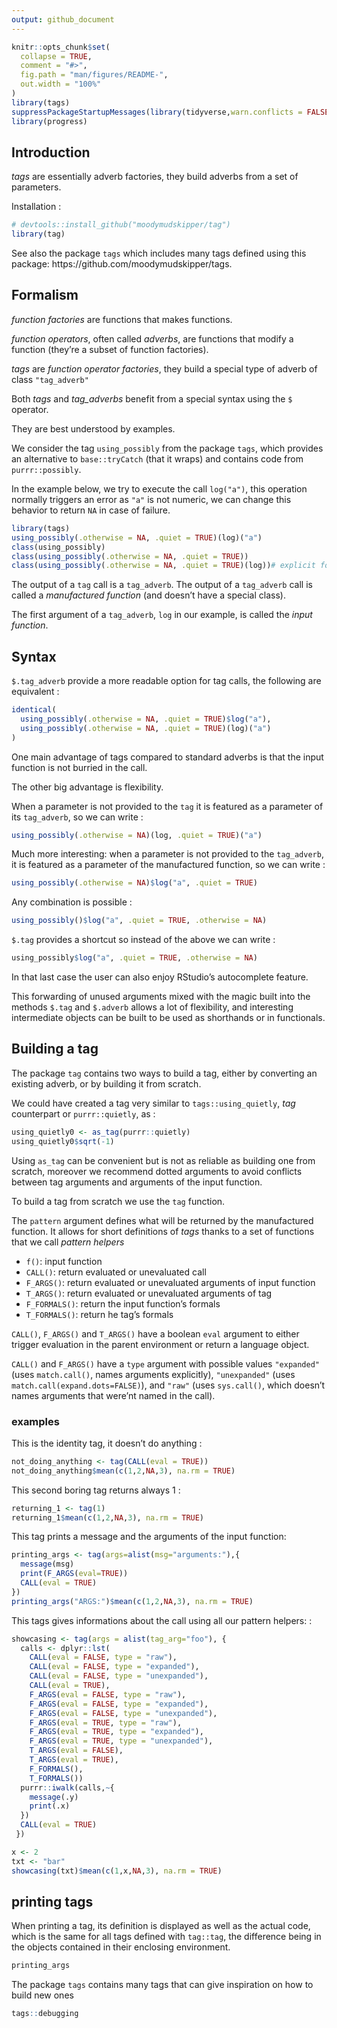 ---
output: github_document
---

<!-- README.md is generated from README.Rmd. Please edit that file -->

```{r setup, include = FALSE}
knitr::opts_chunk$set(
  collapse = TRUE,
  comment = "#>",
  fig.path = "man/figures/README-",
  out.width = "100%"
)
library(tags)
suppressPackageStartupMessages(library(tidyverse,warn.conflicts = FALSE))
library(progress)
```

## Introduction

*tags* are essentially adverb factories, they build adverbs from a set of parameters. 

Installation :

```{r}
# devtools::install_github("moodymudskipper/tag")
library(tag)
```

See also the package `tags` which includes many tags defined using
this package: https://github.com/moodymudskipper/tags.

## Formalism

*function factories* are functions that makes functions.

*function operators*, often called *adverbs*, are functions that modify a 
function (they're a subset of function factories).

*tags* are *function operator factories*, they build a special type of adverb
of class `"tag_adverb"`

Both *tags* and *tag_adverbs* benefit from a special syntax using the `$` operator.


They are best understood by examples.

We consider the tag `using_possibly` from the package `tags`, which provides an alternative to
`base::tryCatch` (that it wraps) and contains code from `purrr::possibly`.

In the example below, we try to execute the call `log("a")`, this operation
normally triggers an error as `"a"` is not numeric, we can change this behavior
to return `NA` in case of failure.

```{r}
library(tags)
using_possibly(.otherwise = NA, .quiet = TRUE)(log)("a")  
class(using_possibly)
class(using_possibly(.otherwise = NA, .quiet = TRUE))
class(using_possibly(.otherwise = NA, .quiet = TRUE)(log))# explicit form
```

The output of a `tag` call is a `tag_adverb`. The output of a `tag_adverb`
call is called a *manufactured function* (and doesn't have a special class). 

The first argument of a `tag_adverb`, `log` in our example, 
is called the *input function*.

## Syntax

`$.tag_adverb` provide a more readable option for tag calls, the following are
equivalent :

```{r}
identical(
  using_possibly(.otherwise = NA, .quiet = TRUE)$log("a"),
  using_possibly(.otherwise = NA, .quiet = TRUE)(log)("a")
)
```

One main advantage of tags compared to standard adverbs is that the input function
is not burried in the call. 

The other big advantage is flexibility. 

When a parameter is not provided to the `tag` it is featured as a parameter
of its `tag_adverb`, so we can write :

```{r}
using_possibly(.otherwise = NA)(log, .quiet = TRUE)("a")
```

Much more interesting: when a parameter is not provided to the `tag_adverb`, it is featured as a
parameter of the manufactured function, so we can write : 

```{r}
using_possibly(.otherwise = NA)$log("a", .quiet = TRUE)
```

Any combination is possible : 

```{r}
using_possibly()$log("a", .quiet = TRUE, .otherwise = NA)
```

`$.tag` provides a shortcut so instead of the above we can write :

```{r}
using_possibly$log("a", .quiet = TRUE, .otherwise = NA)
```

In that last case the user can also enjoy RStudio's autocomplete feature.

This forwarding of unused arguments mixed with the magic built into the
methods `$.tag` and `$.adverb` allows a lot of flexibility, and interesting
intermediate objects can be built to be used as shorthands or in functionals.

## Building a tag

The package `tag` contains two ways to build a tag, either by converting an
existing adverb, or by building it from scratch.

We could have created a tag very similar to `tags::using_quietly`, *tag* 
counterpart or `purrr::quietly`, as : 

```{r}
using_quietly0 <- as_tag(purrr::quietly)
using_quietly0$sqrt(-1)
```

Using `as_tag` can be convenient but is not as reliable as building one from
scratch, moreover we recommend dotted arguments to avoid conflicts between
tag arguments and arguments of the input function.

To build a tag from scratch we use the `tag` function.


The `pattern` argument defines what will be returned by the manufactured function. 
It allows for short definitions of *tags* thanks
to a set of functions that we call *pattern helpers*

- `f()`: input function
- `CALL()`: return evaluated or unevaluated call
- `F_ARGS()`: return evaluated or unevaluated arguments of input function
- `T_ARGS()`: return evaluated or unevaluated arguments of tag
- `F_FORMALS()`: return the input function's formals
- `T_FORMALS()`: return he tag's formals

`CALL()`, `F_ARGS()` and `T_ARGS()` have a boolean `eval` argument to either trigger 
evaluation in the parent environment or return a language object. 

`CALL()` and `F_ARGS()` have a `type` argument  with possible values 
`"expanded"` (uses `match.call()`, names arguments explicitly), 
`"unexpanded"` (uses `match.call(expand.dots=FALSE)`), and `"raw"`
(uses `sys.call()`, which doesn't names arguments that were'nt named in the call).

### examples

This is the identity tag, it doesn't do anything :

```{r}
not_doing_anything <- tag(CALL(eval = TRUE))
not_doing_anything$mean(c(1,2,NA,3), na.rm = TRUE)
```

This second boring tag returns always 1 :

```{r}
returning_1 <- tag(1)
returning_1$mean(c(1,2,NA,3), na.rm = TRUE)
```

This tag prints a message and the arguments of the input function:

```{r}
printing_args <- tag(args=alist(msg="arguments:"),{
  message(msg)
  print(F_ARGS(eval=TRUE))
  CALL(eval = TRUE)
})
printing_args("ARGS:")$mean(c(1,2,NA,3), na.rm = TRUE)
```


This tags gives informations about the call using all our pattern helpers:
:

```{r}
showcasing <- tag(args = alist(tag_arg="foo"), {
  calls <- dplyr::lst(
    CALL(eval = FALSE, type = "raw"),
    CALL(eval = FALSE, type = "expanded"),
    CALL(eval = FALSE, type = "unexpanded"),
    CALL(eval = TRUE),
    F_ARGS(eval = FALSE, type = "raw"),
    F_ARGS(eval = FALSE, type = "expanded"),
    F_ARGS(eval = FALSE, type = "unexpanded"),
    F_ARGS(eval = TRUE, type = "raw"),
    F_ARGS(eval = TRUE, type = "expanded"),
    F_ARGS(eval = TRUE, type = "unexpanded"),
    T_ARGS(eval = FALSE),
    T_ARGS(eval = TRUE),
    F_FORMALS(),
    T_FORMALS())
  purrr::iwalk(calls,~{
    message(.y)
    print(.x)
  })
  CALL(eval = TRUE)
 })

x <- 2
txt <- "bar"
showcasing(txt)$mean(c(1,x,NA,3), na.rm = TRUE)
```

## printing tags

When printing a tag, its definition is displayed as well as the actual code,
which is the same for all tags defined with `tag::tag`, the difference being
in the objects contained in their enclosing environment.

```{r}
printing_args
```

The package `tags` contains many tags that can give inspiration on how to build
new ones

```{r}
tags::debugging
```

